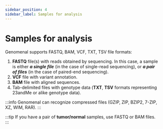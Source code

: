 ```yaml
---
sidebar_position: 4
sidebar_label: Samples for analysis
---
```


# Samples for analysis

Genomenal supports FASTQ, BAM, VCF, TXT, TSV file formats:
1. **FASTQ** file(s) with reads obtained by sequencing. In this case, a sample is either ***a single file*** (in the case of single-read sequencing), or ***a pair of files*** (in the case of paired-end sequencing).
3. **VCF** file with variant annotation.
4. **BAM** file with aligned sequences.
5. Tab-delimited files with genotype data (**TXT**, **TSV** formats representing 23andMe or alike genotype data).

:::info
Genomenal can recognize compressed files (GZIP, ZIP, BZIP2, 7-ZIP, XZ, WIM, RAR).
:::

:::tip
If you have a pair of **tumor/normal** samples, use FASTQ or BAM files.
:::


<TipForCNV />
